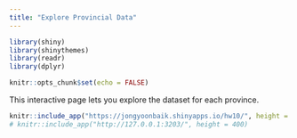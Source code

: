 ```yaml
---
title: "Explore Provincial Data"
---
```


```r
library(shiny)
library(shinythemes)
library(readr)
library(dplyr)

knitr::opts_chunk$set(echo = FALSE)
```

This interactive page lets you explore the dataset for each province.

```r
knitr::include_app("https://jongyoonbaik.shinyapps.io/hw10/", height = 400)
# knitr::include_app("http://127.0.0.1:3203/", height = 400)
```
